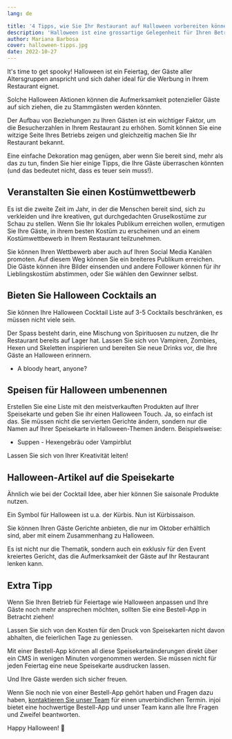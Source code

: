 ```yaml
---
lang: de

title: '4 Tipps, wie Sie Ihr Restaurant auf Halloween vorbereiten können'
description: 'Halloween ist eine grossartige Gelegenheit für Ihren Betrieb, denn viele Gäste sind bereit, für saisonale Artikel, die sie in Halloween-Stimmung versetzen, etwas mehr auszugeben. Nutzen Sie den bevorstehenden Feiertag und steigern Sie Ihren Umsatz mit diesen Tipps.'
author: Mariana Barbosa
cover: halloween-tipps.jpg
date: 2022-10-27
---
```


It's time to get spooky! Halloween ist ein Feiertag, der Gäste aller Altersgruppen anspricht und sich daher ideal für die Werbung in Ihrem Restaurant eignet.

Solche Halloween Aktionen können die Aufmerksamkeit potenzieller Gäste auf sich ziehen, die zu Stammgästen werden könnten.

Der Aufbau von Beziehungen zu Ihren Gästen ist ein wichtiger Faktor, um die Besucherzahlen in Ihrem Restaurant zu erhöhen. Somit können Sie eine witzige Seite Ihres Betriebs zeigen und gleichzeitig machen Sie Ihr Restaurant bekannt.

Eine einfache Dekoration mag genügen, aber wenn Sie bereit sind, mehr als das zu tun, finden Sie hier einige Tipps, die Ihre Gäste überraschen könnten (und das bedeutet nicht, dass es teuer sein muss!).

## Veranstalten Sie einen Kostümwettbewerb

Es ist die zweite Zeit im Jahr, in der die Menschen bereit sind, sich zu verkleiden und ihre kreativen, gut durchgedachten Gruselkostüme zur Schau zu stellen. Wenn Sie Ihr lokales Publikum erreichen wollen, ermutigen Sie Ihre Gäste, in ihrem besten Kostüm zu erscheinen und an einem Kostümwettbewerb in Ihrem Restaurant teilzunehmen.

Sie können Ihren Wettbewerb aber auch auf Ihren Social Media Kanälen promoten. Auf diesem Weg können Sie ein breiteres Publikum erreichen. Die Gäste können ihre Bilder einsenden und andere Follower können für ihr Lieblingskostüm abstimmen, oder Sie wählen den Gewinner selbst.

## Bieten Sie Halloween Cocktails an

Sie können Ihre Halloween Cocktail Liste auf 3-5 Cocktails beschränken, es müssen nicht viele sein.

Der Spass besteht darin, eine Mischung von Spirituosen zu nutzen, die Ihr Restaurant bereits auf Lager hat. Lassen Sie sich von Vampiren, Zombies, Hexen und Skeletten inspirieren und bereiten Sie neue Drinks vor, die Ihre Gäste an Halloween erinnern.

- A bloody heart, anyone?

## Speisen für Halloween umbenennen

Erstellen Sie eine Liste mit den meistverkauften Produkten auf Ihrer Speisekarte und geben Sie ihr einen Halloween Touch. Ja, so einfach ist das. Sie müssen nicht die servierten Gerichte ändern, sondern nur die Namen auf Ihrer Speisekarte in Halloween-Themen ändern. Beispielsweise:

- Suppen - Hexengebräu oder Vampirblut

Lassen Sie sich von Ihrer Kreativität leiten!

## Halloween-Artikel auf die Speisekarte

Ähnlich wie bei der Cocktail Idee, aber hier können Sie saisonale Produkte nutzen.

Ein Symbol für Halloween ist u.a. der Kürbis. Nun ist Kürbissaison.

Sie können Ihren Gäste Gerichte anbieten, die nur im Oktober erhältlich sind, aber mit einem Zusammenhang zu Halloween.

Es ist nicht nur die Thematik, sondern auch ein exklusiv für den Event kreiertes Gericht, das die Aufmerksamkeit der Gäste auf Ihr Restaurant lenken kann.

## Extra Tipp

Wenn Sie Ihren Betrieb für Feiertage wie Halloween anpassen und Ihre Gäste noch mehr ansprechen möchten, sollten Sie eine Bestell-App in Betracht ziehen!

Lassen Sie sich von den Kosten für den Druck von Speisekarten nicht davon abhalten, die feierlichen Tage zu geniessen.

Mit einer Bestell-App können all diese Speisekarteänderungen direkt über ein CMS in wenigen Minuten vorgenommen werden. Sie müssen nicht für jeden Feiertag eine neue Speisekarte ausdrucken lassen.

Und Ihre Gäste werden sich sicher freuen.

Wenn Sie noch nie von einer Bestell-App gehört haben und Fragen dazu haben, [kontaktieren Sie unser Team](/de/kontakt/) für einen unverbindlichen Termin. injoi bietet eine hochwertige Bestell-App und unser Team kann alle Ihre Fragen und Zweifel beantworten.

Happy Halloween! 🎃
